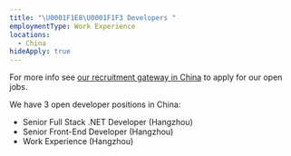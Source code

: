 ```yaml
---
title: "\U0001F1E8\U0001F1F3 Developers "
employmentType: Work Experience
locations:
  - China
hideApply: true
---
```


<Flag country="China" /> For more info see [our recruitment gateway in China](https://www.lagou.com/gongsi/335494.html) to apply for our open jobs.

We have 3 open developer positions in China:

* Senior Full Stack .NET Developer (Hangzhou)
* Senior Front-End Developer (Hangzhou)
* Work Experience (Hangzhou)

